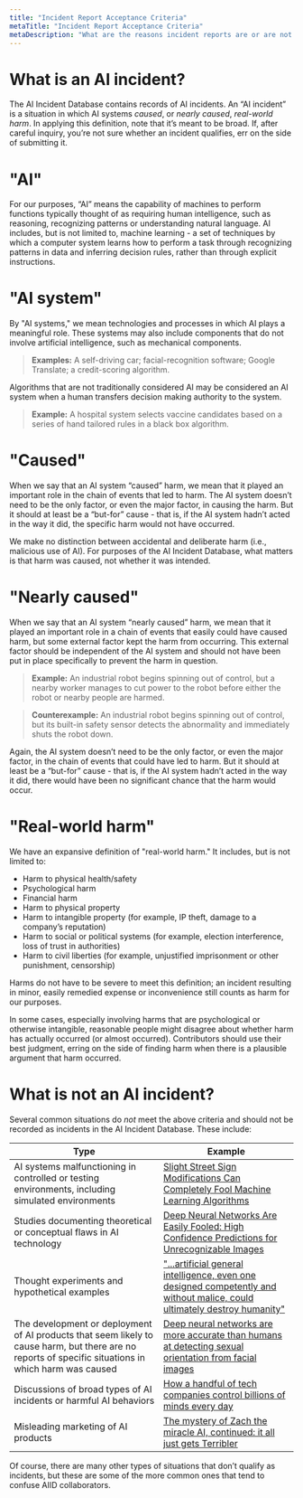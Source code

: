 ```yaml
---
title: "Incident Report Acceptance Criteria"
metaTitle: "Incident Report Acceptance Criteria"
metaDescription: "What are the reasons incident reports are or are not accepted into the AI Incident Database?"
---
```


# What is an AI incident?

The AI Incident Database contains records of AI incidents. An “AI incident” is a situation in which AI systems _caused_, or _nearly caused_, _real-world harm_. In applying this definition, note that it’s meant to be broad. If, after careful inquiry, you’re not sure whether an incident qualifies, err on the side of submitting it.

# "AI"

For our purposes, “AI” means the capability of machines to perform functions typically thought of as requiring human intelligence, such as reasoning, recognizing patterns or understanding natural language. AI includes, but is not limited to, machine learning - a set of techniques by which a computer system learns how to perform a task through recognizing patterns in data and inferring decision rules, rather than through explicit instructions.

# "AI system"

By "AI systems," we mean technologies and processes in which AI plays a meaningful role. These systems may also include components that do not involve artificial intelligence, such as mechanical components.

> **Examples:** A self-driving car; facial-recognition software; Google Translate; a credit-scoring algorithm.

Algorithms that are not traditionally considered AI may be considered an AI system when a human transfers decision making authority to the system.

> **Example:** A hospital system selects vaccine candidates based on a series of hand tailored rules in a black box algorithm.

# "Caused"

When we say that an AI system “caused” harm, we mean that it played an important role in the chain of events that led to harm. The AI system doesn’t need to be the only factor, or even the major factor, in causing the harm. But it should at least be a “but-for” cause - that is, if the AI system hadn’t acted in the way it did, the specific harm would not have occurred.

We make no distinction between accidental and deliberate harm (i.e., malicious use of AI). For purposes of the AI Incident Database, what matters is that harm was caused, not whether it was intended.

# "Nearly caused"

When we say that an AI system “nearly caused” harm, we mean that it played an important role in a chain of events that easily could have caused harm, but some external factor kept the harm from occurring. This external factor should be independent of the AI system and should not have been put in place specifically to prevent the harm in question.

> **Example:** An industrial robot begins spinning out of control, but a nearby worker manages to cut power to the robot before either the robot or nearby people are harmed.

> **Counterexample:** An industrial robot begins spinning out of control, but its built-in safety sensor detects the abnormality and immediately shuts the robot down.

Again, the AI system doesn’t need to be the only factor, or even the major factor, in the chain of events that could have led to harm. But it should at least be a “but-for” cause - that is, if the AI system hadn’t acted in the way it did, there would have been no significant chance that the harm would occur.

# "Real-world harm"

We have an expansive definition of "real-world harm." It includes, but is not limited to:

* Harm to physical health/safety
* Psychological harm
* Financial harm
* Harm to physical property
* Harm to intangible property (for example, IP theft, damage to a company’s reputation)
* Harm to social or political systems (for example, election interference, loss of trust in authorities)
* Harm to civil liberties (for example, unjustified imprisonment or other punishment, censorship)

Harms do not have to be severe to meet this definition; an incident resulting in minor, easily remedied expense or inconvenience still counts as harm for our purposes.

In some cases, especially involving harms that are psychological or otherwise intangible, reasonable people might disagree about whether harm has actually occurred (or almost occurred). Contributors should use their best judgment, erring on the side of finding harm when there is a plausible argument that harm occurred.

# What is not an AI incident?

Several common situations do _not_ meet the above criteria and should not be recorded as incidents in the AI Incident Database. These include:

| Type                                                                                                                                                  | Example                                                                                                                                                                                                                    |
|-------------------------------------------------------------------------------------------------------------------------------------------------------|----------------------------------------------------------------------------------------------------------------------------------------------------------------------------------------------------------------------------|
| AI systems malfunctioning in controlled or testing environments, including simulated environments                                                     | [Slight Street Sign Modifications Can Completely Fool Machine Learning Algorithms](https://spectrum.ieee.org/cars-that-think/transportation/sensors/slight-street-sign-modifications-can-fool-machine-learning-algorithms) |
| Studies documenting theoretical or conceptual flaws in AI technology                                                                                  | [Deep Neural Networks Are Easily Fooled: High Confidence Predictions for Unrecognizable Images](https://www.cv-foundation.org/openaccess/content_cvpr_2015/html/Nguyen_Deep_Neural_Networks_2015_CVPR_paper.html)          |
| Thought experiments and hypothetical examples                                                                                                         | ["...artificial general intelligence, even one designed competently and without malice, could ultimately destroy humanity"](https://www.lesswrong.com/tag/paperclip-maximizer)                                             |
| The development or deployment of AI products that seem likely to cause harm, but there are no reports of specific situations in which harm was caused | [Deep neural networks are more accurate than humans at detecting sexual orientation from facial images](https://osf.io/zn79k/)                                                                                             |
| Discussions of broad types of AI incidents or harmful AI behaviors                                                                                    | [How a handful of tech companies control billions of minds every day](https://www.ted.com/talks/tristan_harris_how_a_handful_of_tech_companies_control_billions_of_minds_every_day)                                        |
| Misleading marketing of AI products                                                                                                                   | [The mystery of Zach the miracle AI, continued: it all just gets Terribler](https://thespinoff.co.nz/the-best-of/09-03-2018/the-mystery-of-zach-the-miracle-ai-continued-it-all-just-gets-terribler/)                      |

Of course, there are many other types of situations that don’t qualify as incidents, but these are some of the more common ones that tend to confuse AIID collaborators.



